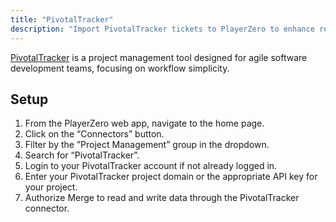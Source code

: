 ```yaml
---
title: "PivotalTracker"
description: "Import PivotalTracker tickets to PlayerZero to enhance regression detection and more."
---
```


[PivotalTracker](https://www.pivotaltracker.com/) is a project management tool designed for agile software development teams, focusing on workflow simplicity.

<Snippet file="pm-connector.mdx" />

<Snippet file="ticketing-permissions.mdx" />
<Snippet file="ticketing-permissions-collections.mdx" />

## Setup
1. From the PlayerZero web app, navigate to the home page.
2. Click on the “Connectors” button.
3. Filter by the ”Project Management” group in the dropdown.
4. Search for “PivotalTracker”.
5. Login to your PivotalTracker account if not already logged in.
6. Enter your PivotalTracker project domain or the appropriate API key for your project.
7. Authorize Merge to read and write data through the PivotalTracker connector.